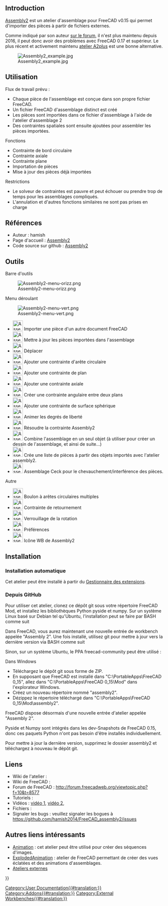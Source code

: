 <languages/>

{{VeryImportantMessage|L'atelier Assembly2 est obsolète. Son auteur ne le maintient plus, il se peut donc qu'il ne fonctionne pas avec les versions 0.17 et supérieures de FreeCAD. Les informations contenues dans cette page ne sont pas maintenues ; elles sont juste conservées à des fins historiques.}}
{{Message|Pour une alternative, voir [[A2plus Workbench/fr|A2plus]]. Cet atelier est un fork d'Assembly2, mais il n'est pas compatible avec lui. Si vous avez des modèles plus anciens que vous devez ouvrir, vous devriez rester avec FreeCAD 0.16 et Assembly2. Les modèles plus récents doivent être créés entièrement et ouverts avec A2plus.<br/>

Pour d'autres options, voir [[Assembly3_Workbench/fr|Assembly3]] ou [[Assembly4_Workbench/fr|Assembly4]]. Ces ateliers sont également inspirés de Assembly2 mais ne sont pas compatibles avec lui non plus.}}

<span id="Introduction"></span>
== Introduction ==

[[Assembly2_Workbench/fr|Assembly2]] est un atelier d'assemblage pour FreeCAD v0.15 qui permet d'importer des pièces à partir de fichiers externes.

<div class="mw-translate-fuzzy">
Comme indiqué par son auteur [https://forum.freecadweb.org/viewtopic.php?f=17&t=16591 sur le forum], il n'est plus maintenu depuis 2016, il peut donc avoir des problèmes avec FreeCAD 0.17 et supérieur. Le plus récent et activement maintenu [[A2plus Workbench/fr|atelier A2plus]] est une bonne alternative.
</div>

[[Image:Assembly2_example.jpg]]

<span id="Usage"></span>
==Utilisation==

Flux de travail prévu :
* Chaque pièce de l'assemblage est conçue dans son propre fichier FreeCAD.
* Un fichier FreeCAD d'assemblage distinct est créé
* Les pièces sont importées dans ce fichier d'assemblage à l'aide de l'atelier d'assemblage 2
* Des contraintes spatiales sont ensuite ajoutées pour assembler les pièces importées.

Fonctions
* Contrainte de bord circulaire
* Contrainte axiale
* Contrainte plane
* Importation de pièces
* Mise à jour des pièces déjà importées

Restrictions
* Le solveur de contraintes est pauvre et peut échouer ou prendre trop de temps pour les assemblages compliqués.
* L'annulation et d'autres fonctions similaires ne sont pas prises en charge

<span id="References"></span>
== Références ==

* Auteur : hamish
* Page d'accueil : [https://github.com/hamish2014/FreeCAD_assembly2 Assembly2]
* Code source sur github : [https://github.com/hamish2014/FreeCAD_assembly2 Assembly2]

<span id="Tools"></span>
== Outils ==

Barre d'outils

[[Image:Assembly2-menu-orizz.png]]

Menu déroulant

[[Image:Assembly2-menu-vert.png]]

* [[Image:Assembly2_ImportPart.png|32px]] Importer une pièce d'un autre document FreeCAD
* [[Image:Assembly2_UpdatePart.png|32px]] Mettre à jour les pièces importées dans l'assemblage
* [[Image:Assembly2_Move.png|32px]] Déplacer
* [[Image:Assembly2_CircularEdgeConstraint.png|32px]] Ajouter une contrainte d'arête circulaire
* [[Image:Assembly2_PlaneConstraint.png|32px]] Ajouter une contrainte de plan
* [[Image:Assembly2_AxialConstraint.png|32px]] Ajouter une contrainte axiale
* [[Image:Assembly2_AngularConstraint.png|32px]] Créer une contrainte angulaire entre deux plans
* [[Image:Assembly2_SphericalSurfaceConstraint.png|32px]] Ajouter une contrainte de surface sphérique
* [[Image:Assembly2_DOFAnimation.png|32px]] Animer les degrés de liberté
* [[Image:Assembly2_Assembly2Constraint.png|32px]] Résoudre la contrainte Assembly2
* [[Image:Assembly2_Mux.png|32px]] Combine l'assemblage en un seul objet (à utiliser pour créer un dessin de l'assemblage, et ainsi de suite...)
* [[Image:Assembly2_ListParts.png|32px]] Crée une liste de pièces à partir des objets importés avec l'atelier assembly2.
* [[Image:Assembly2_Ceck.png|32px]] Assemblage Ceck pour le chevauchement/interférence des pièces.

Autre

* [[Image:Assembly2_BoltMultipleCircularEdges.png|32px]] Boulon à arêtes circulaires multiples
* [[Image:Assembly2_FlipConstraint.png|32px]] Contrainte de retournement
* [[Image:Assembly2_LockRotation.png|32px]] Verrouillage de la rotation
* [[Image:Assembly2_Preferences.png|32px]] Préférences
* [[Image:Assembly2_Assembly2.png|32px]] Icône WB de Assembly2


==Installation==

<span id="Automatic_installation"></span>
===Installation automatique ===

Cet atelier peut être installé à partir du [[Std_AddonMgr/fr|Gestionnaire des extensions]].

<span id="From_GitHub"></span>
===Depuis GitHub===

Pour utiliser cet atelier, clonez ce dépôt git sous votre répertoire FreeCAD Mod, et installez les bibliothèques Python pyside et numpy. Sur un système Linux basé sur Debian tel qu'Ubuntu, l'installation peut se faire par BASH comme suit

{{Code|code=
sudo apt-get install git python-numpy python-pyside
mkdir ~/.FreeCAD/Mod
cd ~/.FreeCAD/Mod
git clone https://github.com/hamish2014/FreeCAD_assembly2.git
}}

Dans FreeCAD, vous aurez maintenant une nouvelle entrée de workbench appelée "Assembly 2". Une fois installé, utilisez git pour mettre à jour vers la dernière version via BASH comme suit

{{Code|code=
cd ~/.FreeCAD/Mod/FreeCAD_assembly2
git pull
rm *.pyc
}}

Sinon, sur un système Ubuntu, le PPA freecad-community peut être utilisé :

{{Code|code=
Add ppa:freecad-community/ppa to your software sources
sudo apt-get update
sudo apt-get install freecad-extras-assembly2
}}

Dans Windows
* Téléchargez le dépôt git sous forme de ZIP.
* En supposant que FreeCAD est installé dans "C:\PortableApps\FreeCAD 0_15", allez dans "C:\PortableApps\FreeCAD 0_15\Mod" dans l'explorateur Windows.
* Créez un nouveau répertoire nommé "assembly2".
* Dézippez le répertoire téléchargé dans "C:\PortableApps\FreeCAD 0_15\Mod\assembly2".

FreeCAD dispose désormais d'une nouvelle entrée d'atelier appelée "Assembly 2".

Pyside et Numpy sont intégrés dans les dev-Snapshots de FreeCAD 0.15, donc ces paquets Python n'ont pas besoin d'être installés individuellement.

Pour mettre à jour la dernière version, supprimez le dossier assembly2 et téléchargez à nouveau le dépôt git.

<span id="Links"></span>
==Liens==

<div class="mw-translate-fuzzy">
* Wiki de l'atelier : 
* Wiki de FreeCAD :
* Forum de FreeCAD : http://forum.freecadweb.org/viewtopic.php?f=10&t=8577
* Tutoriels : 
* Vidéos :  [https://www.youtube.com/watch?v=dhaYJKDk4GI vidéo 1], [http://youtu.be/ufhyUxQkeC0 vidéo 2], 
* Fichiers :
* Signaler les bugs : veuillez signaler les bogues à https://github.com/hamish2014/FreeCAD_assembly2/issues
</div>

<span id="Other_useful_links"></span>
== Autres liens intéressants ==

<div class="mw-translate-fuzzy">
* [http://www.freecadweb.org/wiki/index.php?title=Sandbox:Animation Animation] : cet atelier peut être utilisé pour créer des séquences d'images. 
* [http://www.freecadweb.org/wiki/index.php?title=Sandbox:ExplodedAnimation ExplodedAnimation] : atelier  de FreeCAD permettant de créer des vues éclatées et des animations d'assemblages. 
* [[External_workbenches/fr|Ateliers externes]]
</div>

{{Userdocnavi{{#translation:}}}}
[[Category:User Documentation{{#translation:}}]]
[[Category:Addons{{#translation:}}]]
[[Category:External Workbenches{{#translation:}}]]